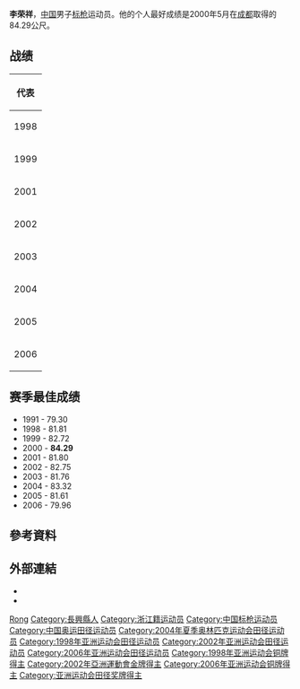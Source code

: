 {{noteTA|1=zh-cn:0米;zh-hk:0米;zh-tw:0公尺}}
{{Infobox sportsperson
| name                      = 李榮祥
| image                     = 
| alt                       = 
| real_name                 = 
| romanizedname             = Li Rongxiang
| english_name              = 
| birth_name                = 
| nationality               = 
| national_team             = 
| ethnicity                 = 漢
| hometown                  = {{CHN-1949}}浙江省長興縣
| citizenship               = 
| birth_date                = {{Birth date and age|year=1972|month=1|day=18}}
| birth_place               = 
| death_date                = 
| death_place               = 
| resting_place             = 
| resting_place_coordinates = 
| monuments                 = 
| residence                 = 
| education                 = 
| alma_mater                = 
| occupation                = 
| years_active              = 1991年–
| height                    = {{height|m=1.81}}
| weight                    = {{weight|kg=80}}
| spouse                    = 
| country                   = 
| sport                     = 田徑
| event                     = 標槍、鉛球
| collegeteam               = 
| team                      = 
| coach                     = 
| retired                   = 
| worlds                    = 
{{ubl
|'''2001年世界田徑錦標賽'''：標槍（800公克）第九名
|'''2002年IAAF世界盃'''：鉛球（7.26公斤）第九名
|'''2002年IAAF世界盃'''：標槍（800公克）第六名
|'''2003年世界田徑錦標賽'''：標槍（800公克）第十名
}}
| regionals                 = 
{{ubl
|'''1998年亞洲田徑錦標賽'''：標槍（800公克）第二名
|'''1998年亞洲運動會'''：標槍（800公克）第三名
|'''2001年東亞運動會'''：標槍（800公克）第一名
|'''2002年亞洲田徑大獎賽海德拉巴站'''：標槍（800公克）第二名
|'''2002年亞洲田徑大獎賽曼谷站'''：標槍（800公克）第五名
|'''2002年亞洲田徑大獎賽馬尼拉站'''：標槍（800公克）第一名
|'''2002年亞洲田徑錦標賽'''：標槍（800公克）第一名
|'''2002年亞洲運動會'''：標槍（800公克）第一名
|'''2003年亞洲田徑錦標賽'''：標槍（800公克）第一名
|'''2003年非亞運動會'''：標槍（800公克）第二名
|'''2005年亞洲田徑錦標賽'''：標槍（800公克）第一名
|'''2005年東亞運動會'''：標槍（800公克）第一名
|'''2006年亞洲運動會'''：標槍（800公克）第三名
}}
| nationals                 = 
{{ubl
|'''1993年中國全國田徑錦標賽男子組'''：標槍（800公克）第三名
|'''1995年中國全國田徑錦標賽男子組'''：標槍（800公克）第二名
|'''1997年中國全國運動會男子組'''：標槍（800公克）第三名
|'''1998年中國全國田徑錦標賽男子組'''：標槍（800公克）第一名
|'''1999年大阪大獎賽'''：標槍（800公克）第四名
|'''2000年DN大獎賽'''：標槍（800公克）第十名
|'''2000年Folksam大獎賽哥德堡站'''：標槍（800公克）第二名
|'''2000年中國全國田徑錦標賽男子組'''：標槍（800公克）第二名
|'''2001年中國全國運動會男子組'''：標槍（800公克）第一名
|'''2002年中國全國田徑錦標賽男子組'''：標槍（800公克）第一名
|'''2003年中國全國田徑錦標賽男子組'''：標槍（800公克）第一名
|'''2004年中國全國田徑大獎賽北京站男子組'''：標槍（800公克）第一名
|'''2005年中國全國運動會男子組'''：標槍（800公克）第一名
|'''2006年HarryJerome田徑經典賽'''：標槍（800公克）第一名
|'''2006年中國全國田徑錦標賽男子組'''：標槍（800公克）第一名
|'''2007年HarryJerome田徑經典賽'''：標槍（800公克）第四名
|'''2008年中國全國田徑錦標賽男子組'''：標槍（800公克）第四名
|'''2009年中國全國田徑錦標賽男子組'''：標槍（800公克）第九名
}}
| olympics                  = 
| highestranking            = 
| pb                        = 
{{ubl
|'''標槍（800公克）'''：84.29公尺 （2000年 '''中國全國田徑大獎賽成都站男子組紀錄'''）
|'''鉛球（7.26公斤）'''：10.09公尺 （2002年）
}}
| medaltemplates            = 
{{MedalCountry|{{CHN-1949}}}}
{{MedalSport|男子田徑}}
{{MedalCompetition|亞洲田徑錦標賽}}
{{MedalSilver|1998年日本福岡縣福岡市博多區|標槍（800公克）}}
{{MedalGold|2002年斯里蘭卡可倫坡|標槍（800公克）}}
{{MedalGold|2003年菲律賓馬尼拉|標槍（800公克）}}
{{MedalGold|2005年韓國仁川廣域市|標槍（800公克）}}
{{MedalCompetition|亞洲運動會}}
{{MedalBronze|1998年泰國曼谷|標槍（800公克）}}
{{MedalGold|2002年韓國釜山廣域市|標槍（800公克）}}
{{MedalBronze|2006年卡達多哈|標槍（800公克）}}
{{MedalCompetition|Folksam大獎賽哥德堡站}}
{{MedalSilver|2000年瑞典哥德堡|標槍（800公克）}}
{{MedalCompetition|東亞運動會}}
{{MedalGold|2001年日本大阪府大阪市東住吉區|標槍（800公克）}}
{{MedalGold|2005年中國澳門特別行政區|標槍（800公克）}}
{{MedalCompetition|亞洲田徑大獎賽海德拉巴站}}
{{MedalSilver|2002年印度海德拉巴|標槍（800公克）}}
{{MedalCompetition|亞洲田徑大獎賽馬尼拉站}}
{{MedalGold|2002年菲律賓馬尼拉|標槍（800公克）}}
{{MedalCompetition|非亞運動會}}
{{MedalSilver|2003年印度海德拉巴|標槍（800公克）}}
{{MedalCompetition|HarryJerome田徑經典賽}}
{{MedalGold|2006年加拿大不列顛哥倫比亞省Burnaby|標槍（800公克）}}
| show-medals               = 
| updated                   = 2017年12月15日
}}
'''李荣祥'''{{BD|1972年|1月18日|||}}，[[中华人民共和国|中国]]男子[[标枪|标枪]]运动员。他的个人最好成绩是2000年5月在[[成都|成都]]取得的84.29公尺。

== 战绩 ==
{| {{AchievementTable}}
|-
!colspan="5"|代表{{CHN}}
|-
|rowspan=2|1998
|[[1998年亚洲田径锦标赛|亚洲锦标赛]]
|[[日本|日本]][[福冈|福冈]]
|bgcolor="silver" | 第2名
|77.48 m
|-
|[[1998年亚洲运动会田径比赛|亚洲运动会]] 
|[[泰国|泰国]][[曼谷|曼谷]]
|bgcolor="cc9966" | 第3名
|[[1998年亚洲运动会田径比赛–男子标枪|78.57 m]]
|-
|1999
|[[1999年世界田径锦标赛|世界锦标赛]]
|[[西班牙|西班牙]][[塞维利亚|塞维利亚]]
|第17名 (资格赛)
|[[1999年世界田径锦标赛–男子标枪|79.24 m]]
|-
|rowspan=2|2001
|[[2001年东亚运动会田径比赛|东亚运动会]]
|日本[[大阪市|大阪]]
|bgcolor="gold" | 第1名
|81.55 m
|-
|[[2001年世界田径锦标赛|世界锦标赛]]
|[[加拿大|加拿大]][[埃德蒙顿|埃德蒙顿]]
|第9名
|[[2001年世界田径锦标赛–男子标枪|81.80 m]]
|-
|rowspan=3|2002
|[[2002年亚洲田径锦标赛|亚洲锦标赛]]
|[[斯里兰卡|斯里兰卡]][[科伦坡|科伦坡]]
|bgcolor="gold" | 第1名
|[[2002年亚洲田径锦标赛–男子标枪|82.75 m]]
|-
|[[2002年国际田联世界杯|世界杯]] 
|[[西班牙|西班牙]][[马德里|马德里]]
|第6名
|[[2002年国际田联世界杯赛果#标枪|78.12 m]]<ref>代表亚洲。</ref>
|-
|[[2002年亚洲运动会田径比赛|亚洲运动会]] 
|[[韩国|韩国]][[釜山|釜山]]
|bgcolor="gold" | 第1名
|[[2002年亚洲运动会田径比赛–男子标枪|82.21 m]]
|-
|rowspan=3|2003
|[[2003年世界田径锦标赛|世界锦标赛]]
|[[法兰西|法兰西]][[巴黎|巴黎]]
|第10名
|[[2003年世界田径锦标赛–男子标枪|78.24 m]]
|-
|[[2003年亚洲田径锦标赛|亚洲锦标赛]]
|[[菲律宾|菲律宾]][[马尼拉|马尼拉]]
|bgcolor="gold" | 第1名
|[[2003年亚洲田径锦标赛–男子标枪|79.25 m]]
|-
|[[2003年亚非运动会田径比赛|亚非运动会]]
|[[印度|印度]][[海得拉巴_(印度)|海得拉巴]]
|bgcolor="silver" | 第2名
|[[2003年亚非运动会田径比赛赛果#标枪|79.01 m]]
|-
|2004
|[[2004年夏季奥林匹克运动会田径比赛|奥林匹克运动会]]
|[[希腊|希腊]][[雅典|雅典]]
|第15名 (资格赛)
|[[2004年夏季奥林匹克运动会田径比赛–男子标枪|79.94 m]]
|-
|rowspan=3|2005
|[[2005年世界田径锦标赛|世界锦标赛]]
|[[芬兰|芬兰]][[赫尔辛基|赫尔辛基]]
|第18名 (资格赛)
|[[2005年世界田径锦标赛–男子标枪|74.95 m]]
|-
|[[2005年亚洲田径锦标赛|亚洲锦标赛]]
|[[韩国|韩国]][[仁川|仁川]]
|bgcolor=gold|第1名
|[[2005年亚洲田径锦标赛–男子标枪|74.95 m]]
|-
|[[2005年东亚运动会田径比赛|东亚运动会]]
|[[澳门|澳门]]
|bgcolor=gold|第1名
|79.75 m
|-
|2006
|[[2006年亚洲运动会田径比赛|亚洲运动会]]
|[[卡塔尔|卡塔尔]][[多哈|多哈]]
|bgcolor=cc9966|第3名
|[[2006年亚洲运动会田径比赛–男子标枪|76.13 m]]
|}

== 赛季最佳成绩 ==
*1991 - 79.30
*1998 - 81.81
*1999 - 82.72
*2000 - '''84.29'''
*2001 - 81.80
*2002 - 82.75
*2003 - 81.76
*2004 - 83.32
*2005 - 81.61
*2006 - 79.96

== 參考資料 ==
{{Reflist}}

== 外部連結 ==
* {{IOC profile|id=rongxiang-li}}
* {{IAAF name|136370}}

{{亚洲运动会田径比赛男子标枪冠军}}

{{authority control}}
{{DEFAULTSORT:Li李}}
[[Category:李姓|Rong]]
[[Category:長興縣人|Category:長興縣人]]
[[Category:浙江籍运动员|Category:浙江籍运动员]]
[[Category:中国标枪运动员|Category:中国标枪运动员]]
[[Category:中国奥运田径运动员|Category:中国奥运田径运动员]]
[[Category:2004年夏季奥林匹克运动会田径运动员|Category:2004年夏季奥林匹克运动会田径运动员]]
[[Category:1998年亚洲运动会田径运动员|Category:1998年亚洲运动会田径运动员]]
[[Category:2002年亚洲运动会田径运动员|Category:2002年亚洲运动会田径运动员]]
[[Category:2006年亚洲运动会田径运动员|Category:2006年亚洲运动会田径运动员]]
[[Category:1998年亚洲运动会铜牌得主|Category:1998年亚洲运动会铜牌得主]]
[[Category:2002年亞洲運動會金牌得主|Category:2002年亞洲運動會金牌得主]]
[[Category:2006年亚洲运动会铜牌得主|Category:2006年亚洲运动会铜牌得主]]
[[Category:亚洲运动会田径奖牌得主|Category:亚洲运动会田径奖牌得主]]